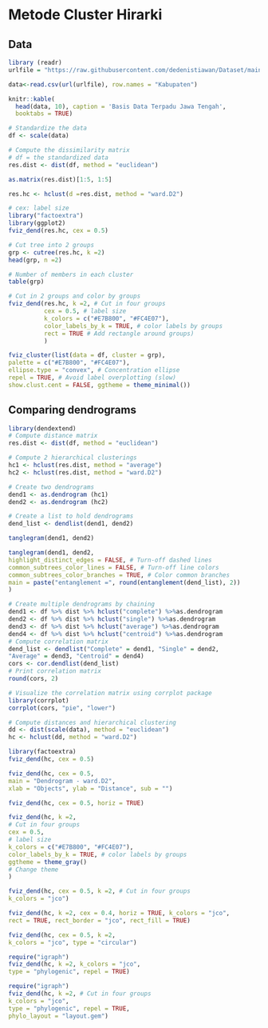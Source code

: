 # Metode Cluster Hirarki

## Data
```r
library (readr)
urlfile = "https://raw.githubusercontent.com/dedenistiawan/Dataset/main/Basis%20Data%20Terpadu%20Jateng.csv"

data<-read.csv(url(urlfile), row.names = "Kabupaten")
```

```r
knitr::kable(
  head(data, 10), caption = 'Basis Data Terpadu Jawa Tengah',
  booktabs = TRUE)
```

```r
# Standardize the data
df <- scale(data)
```


```r
# Compute the dissimilarity matrix
# df = the standardized data
res.dist <- dist(df, method = "euclidean")
```

```r
as.matrix(res.dist)[1:5, 1:5]
```

```r
res.hc <- hclust(d =res.dist, method = "ward.D2")
```

```r
# cex: label size
library("factoextra")
library(ggplot2)
fviz_dend(res.hc, cex = 0.5)
```


```r
# Cut tree into 2 groups
grp <- cutree(res.hc, k =2)
head(grp, n =2)
```
```r
# Number of members in each cluster
table(grp)
```
```r
# Cut in 2 groups and color by groups
fviz_dend(res.hc, k =2, # Cut in four groups
          cex = 0.5, # label size
          k_colors = c("#E7B800", "#FC4E07"),
          color_labels_by_k = TRUE, # color labels by groups
          rect = TRUE # Add rectangle around groups)
          )
```

```r
fviz_cluster(list(data = df, cluster = grp),
palette = c("#E7B800", "#FC4E07"),
ellipse.type = "convex", # Concentration ellipse
repel = TRUE, # Avoid label overplotting (slow)
show.clust.cent = FALSE, ggtheme = theme_minimal())
```

## Comparing dendrograms
```r
library(dendextend)
# Compute distance matrix
res.dist <- dist(df, method = "euclidean")

# Compute 2 hierarchical clusterings
hc1 <- hclust(res.dist, method = "average")
hc2 <- hclust(res.dist, method = "ward.D2")

# Create two dendrograms
dend1 <- as.dendrogram (hc1)
dend2 <- as.dendrogram (hc2)

# Create a list to hold dendrograms
dend_list <- dendlist(dend1, dend2)
```

```r
tanglegram(dend1, dend2)
```
```r
tanglegram(dend1, dend2,
highlight_distinct_edges = FALSE, # Turn-off dashed lines
common_subtrees_color_lines = FALSE, # Turn-off line colors
common_subtrees_color_branches = TRUE, # Color common branches
main = paste("entanglement =", round(entanglement(dend_list), 2))
)
```
```r
# Create multiple dendrograms by chaining
dend1 <- df %>% dist %>% hclust("complete") %>%as.dendrogram
dend2 <- df %>% dist %>% hclust("single") %>%as.dendrogram
dend3 <- df %>% dist %>% hclust("average") %>%as.dendrogram
dend4 <- df %>% dist %>% hclust("centroid") %>%as.dendrogram
# Compute correlation matrix
dend_list <- dendlist("Complete" = dend1, "Single" = dend2,
"Average" = dend3, "Centroid" = dend4)
cors <- cor.dendlist(dend_list)
# Print correlation matrix
round(cors, 2)
```
```r
# Visualize the correlation matrix using corrplot package
library(corrplot)
corrplot(cors, "pie", "lower")
```
```r
# Compute distances and hierarchical clustering
dd <- dist(scale(data), method = "euclidean")
hc <- hclust(dd, method = "ward.D2")
```

```r
library(factoextra)
fviz_dend(hc, cex = 0.5)
```
```r
fviz_dend(hc, cex = 0.5,
main = "Dendrogram - ward.D2",
xlab = "Objects", ylab = "Distance", sub = "")
```

```r
fviz_dend(hc, cex = 0.5, horiz = TRUE)
```

```r
fviz_dend(hc, k =2,
# Cut in four groups
cex = 0.5,
# label size
k_colors = c("#E7B800", "#FC4E07"),
color_labels_by_k = TRUE, # color labels by groups
ggtheme = theme_gray()
# Change theme
)
```
```r
fviz_dend(hc, cex = 0.5, k =2, # Cut in four groups
k_colors = "jco")
```
```r
fviz_dend(hc, k =2, cex = 0.4, horiz = TRUE, k_colors = "jco",
rect = TRUE, rect_border = "jco", rect_fill = TRUE)
```
```r
fviz_dend(hc, cex = 0.5, k =2,
k_colors = "jco", type = "circular")
```
```r
require("igraph")
fviz_dend(hc, k =2, k_colors = "jco",
type = "phylogenic", repel = TRUE)
```
```r
require("igraph")
fviz_dend(hc, k =2, # Cut in four groups
k_colors = "jco",
type = "phylogenic", repel = TRUE,
phylo_layout = "layout.gem")
```

